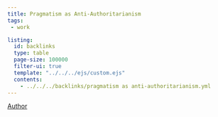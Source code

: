 ```yaml
---
title: Pragmatism as Anti-Authoritarianism
tags:
 - work 

listing:
  id: backlinks
  type: table
  page-size: 100000
  filter-ui: true
  template: "../../../ejs/custom.ejs"
  contents:
    - ../../../backlinks/pragmatism as anti-authoritarianism.yml
---
```


[Author](/docs/phil/people/Richard Rorty.html)